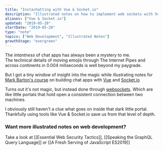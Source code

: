 ```yaml
---
title: "Instachatting with Vue & Socket.io"
description: "Illustrated notes on how to implement web sockets with Vue.js and Socket.io"
aliases: ["Vue & Socket.io"]
updated: "2019-05-20"
startDate: "2019-05-20"
type: "note"
topics: ["Web Development", "Illustrated Notes"]
growthStage: "evergreen"
---
```



<IntroParagraph>

The _intantness_ of chat apps has always been a mystery to me.  
The technical details of moving emojis through The Internet Pipes and across continents in 0.004 miliseconds is well beyond my paygrade.

</IntroParagraph>

But I got a tiny window of insight into the magic while illustrating notes for [Mark Barton's course](https://egghead.io/courses/vue-and-socket-io-for-real-time-communication) on building chat apps with [Vue](https://vuejs.org/) and [Socket.io](https://socket.io/)

<ImageLink href="https://egghead.io/courses/vue-and-socket-io-for-real-time-communication">
	<RemoteImage
		framed
		alt="Course illustration of a Vue logo and multiple chat bubble floating above it"
		src="https://og-image-egghead-course.now.sh/vue-and-socket-io-for-real-time-communication"
	/>
</ImageLink>

Turns out it's not magic, but instead done through [websockets](https://en.wikipedia.org/wiki/WebSocket). Which are like little portals that hold open a consistent connection between two machines.

I obviously still haven't a clue what goes on inside that dark little portal. Thankfully using tools like Vue & Socket.io save us from that level of depth.

<RemoteImage
	width="700px"
	alt="Vue and socket.io for real-time communication"
	src="https://res.cloudinary.com/dg3gyk0gu/image/upload/c_scale,w_700/v1592262571/maggieappleton.com/egghead-course-notes/vuesocket/vuesocket1.png"
/>

<RemoteImage
	width="900px"
	alt="Socket.io gives us bidirectional communication between two clients"
	src="https://res.cloudinary.com/dg3gyk0gu/image/upload/c_scale,w_900/v1592262575/maggieappleton.com/egghead-course-notes/vuesocket/vuesocket2.png"
/>

<RemoteImage
	width="800px"
	alt="The emit method lets us send and recieve any knd of event. We can target specific users or a group of users"
	src="https://res.cloudinary.com/dg3gyk0gu/image/upload/c_scale,w_800/v1592262574/maggieappleton.com/egghead-course-notes/vuesocket/vuesocket3.png"
/>

<RemoteImage
	width="1100px"
	alt="The full vue and socket sketchnote"
	src="https://res.cloudinary.com/dg3gyk0gu/image/upload/c_scale,w_1100/v1592262568/maggieappleton.com/egghead-course-notes/vuesocket/vuesocket_sketchnotes--mini.png"
/>

### Want more illustrated notes on web development?

Take a look at [[Essential Web Security Tactics]], [[Speaking the GraphQL Query Language]] or [[A Fresh Serving of JavaScript ES2019]]
